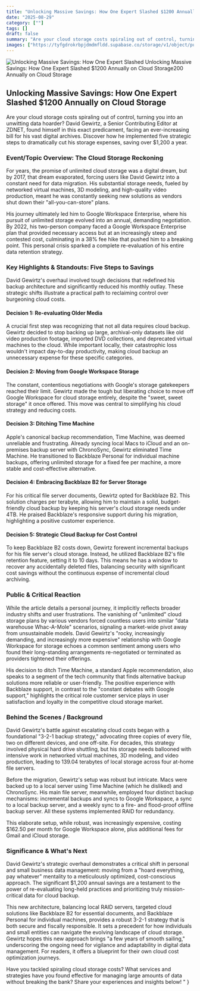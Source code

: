 ```yaml
---
title: "Unlocking Massive Savings: How One Expert Slashed $1200 Annually on Cloud Storage"
date: "2025-08-29"
category: [""]
tags: []
draft: false
summary: "Are your cloud storage costs spiraling out of control, turning you into an unwitting data hoarder? David Gewirtz, a Senior Contributing Editor at ZDNET, found himself in this exact predicament, facing an ever-increasing bill for his vast digital archives. Discover how he implemented five strategic steps to dramatically cut his storage expenses, saving over $1,200 a year."
images: ["https://tyfgdrokrbpjdmdmfldd.supabase.co/storage/v1/object/public/image/2025-08-29-12-05-22-800-04-00.jpg"]
---
```


![Unlocking Massive Savings: How One Expert Slashed Unlocking Massive Savings: How One Expert Slashed $1200 Annually on Cloud Storage200 Annually on Cloud Storage](https://tyfgdrokrbpjdmdmfldd.supabase.co/storage/v1/object/public/image/2025-08-29-12-05-22-800-04-00.jpg)

## Unlocking Massive Savings: How One Expert Slashed $1200 Annually on Cloud Storage

Are your cloud storage costs spiraling out of control, turning you into an unwitting data hoarder? David Gewirtz, a Senior Contributing Editor at ZDNET, found himself in this exact predicament, facing an ever-increasing bill for his vast digital archives. Discover how he implemented five strategic steps to dramatically cut his storage expenses, saving over $1,200 a year.

### Event/Topic Overview: The Cloud Storage Reckoning

For years, the promise of unlimited cloud storage was a digital dream, but by 2017, that dream evaporated, forcing users like David Gewirtz into a constant need for data migration. His substantial storage needs, fueled by networked virtual machines, 3D modeling, and high-quality video production, meant he was constantly seeking new solutions as vendors shut down their \"all-you-can-store\" plans.

His journey ultimately led him to Google Workspace Enterprise, where his pursuit of unlimited storage evolved into an annual, demanding negotiation. By 2022, his two-person company faced a Google Workspace Enterprise plan that provided necessary access but at an increasingly steep and contested cost, culminating in a 38% fee hike that pushed him to a breaking point. This personal crisis sparked a complete re-evaluation of his entire data retention strategy.



### Key Highlights & Standouts: Five Steps to Savings

David Gewirtz's overhaul involved tough decisions that redefined his backup architecture and significantly reduced his monthly outlay. These strategic shifts illustrate a practical path to reclaiming control over burgeoning cloud costs.

#### Decision 1: Re-evaluating Older Media

A crucial first step was recognizing that not all data requires cloud backup. Gewirtz decided to stop backing up large, archival-only datasets like old video production footage, imported DVD collections, and deprecated virtual machines to the cloud. While important locally, their catastrophic loss wouldn't impact day-to-day productivity, making cloud backup an unnecessary expense for these specific categories.

#### Decision 2: Moving from Google Workspace Storage

The constant, contentious negotiations with Google's storage gatekeepers reached their limit. Gewirtz made the tough but liberating choice to move off Google Workspace for cloud storage entirely, despite the \"sweet, sweet storage\" it once offered. This move was central to simplifying his cloud strategy and reducing costs.

#### Decision 3: Ditching Time Machine

Apple's canonical backup recommendation, Time Machine, was deemed unreliable and frustrating. Already syncing local Macs to iCloud and an on-premises backup server with ChronoSync, Gewirtz eliminated Time Machine. He transitioned to Backblaze Personal for individual machine backups, offering unlimited storage for a fixed fee per machine, a more stable and cost-effective alternative.

#### Decision 4: Embracing Backblaze B2 for Server Storage

For his critical file server documents, Gewirtz opted for Backblaze B2. This solution charges per terabyte, allowing him to maintain a solid, budget-friendly cloud backup by keeping his server's cloud storage needs under 4TB. He praised Backblaze's responsive support during his migration, highlighting a positive customer experience.

#### Decision 5: Strategic Cloud Backup for Cost Control

To keep Backblaze B2 costs down, Gewirtz forewent incremental backups for his file server's cloud storage. Instead, he utilized Backblaze B2's file retention feature, setting it to 10 days. This means he has a window to recover any accidentally deleted files, balancing security with significant cost savings without the continuous expense of incremental cloud archiving.



### Public & Critical Reaction

While the article details a personal journey, it implicitly reflects broader industry shifts and user frustrations. The vanishing of \"unlimited\" cloud storage plans by various vendors forced countless users into similar \"data warehouse Whac-A-Mole\" scenarios, signaling a market-wide pivot away from unsustainable models. David Gewirtz's \"rocky, increasingly demanding, and increasingly more expensive\" relationship with Google Workspace for storage echoes a common sentiment among users who found their long-standing arrangements re-negotiated or terminated as providers tightened their offerings.

His decision to ditch Time Machine, a standard Apple recommendation, also speaks to a segment of the tech community that finds alternative backup solutions more reliable or user-friendly. The positive experience with Backblaze support, in contrast to the \"constant debates with Google support,\" highlights the critical role customer service plays in user satisfaction and loyalty in the competitive cloud storage market.

### Behind the Scenes / Background

David Gewirtz's battle against escalating cloud costs began with a foundational \"3-2-1 backup strategy,\" advocating three copies of every file, two on different devices, and one off-site. For decades, this strategy involved physical hard drive shuttling, but his storage needs ballooned with intensive work in networked virtual machines, 3D modeling, and video production, leading to 139.04 terabytes of local storage across four at-home file servers.

Before the migration, Gewirtz's setup was robust but intricate. Macs were backed up to a local server using Time Machine (which he disliked) and ChronoSync. His main file server, meanwhile, employed four distinct backup mechanisms: incremental backups and syncs to Google Workspace, a sync to a local backup server, and a weekly sync to a fire- and flood-proof offline backup server. All these systems implemented RAID for redundancy.

This elaborate setup, while robust, was increasingly expensive, costing $162.50 per month for Google Workspace alone, plus additional fees for Gmail and iCloud storage.

### Significance & What's Next

David Gewirtz's strategic overhaul demonstrates a critical shift in personal and small business data management: moving from a \"hoard everything, pay whatever\" mentality to a meticulously optimized, cost-conscious approach. The significant $1,200 annual savings are a testament to the power of re-evaluating long-held practices and prioritizing truly mission-critical data for cloud backup.

This new architecture, balancing local RAID servers, targeted cloud solutions like Backblaze B2 for essential documents, and Backblaze Personal for individual machines, provides a robust 3-2-1 strategy that is both secure and fiscally responsible. It sets a precedent for how individuals and small entities can navigate the evolving landscape of cloud storage. Gewirtz hopes this new approach brings \"a few years of smooth sailing,\" underscoring the ongoing need for vigilance and adaptability in digital data management. For readers, it offers a blueprint for their own cloud cost optimization journeys.

Have you tackled spiraling cloud storage costs? What services and strategies have you found effective for managing large amounts of data without breaking the bank? Share your experiences and insights below!
"
}
